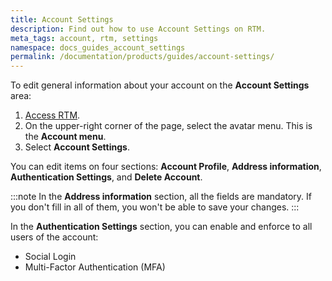```yaml
---
title: Account Settings
description: Find out how to use Account Settings on RTM.
meta_tags: account, rtm, settings
namespace: docs_guides_account_settings
permalink: /documentation/products/guides/account-settings/
---
```


To edit general information about your account on the **Account Settings** area: 

1. [Access RTM](https://manager.azion.com/).
2. On the upper-right corner of the page, select the avatar menu. This is the **Account menu**.
3. Select **Account Settings**.

You can edit items on four sections: **Account Profile**, **Address information**, **Authentication Settings**, and **Delete Account**.

:::note
In the **Address information** section, all the fields are mandatory. If you don't fill in all of them, you won't be able to save your changes.
:::

In the **Authentication Settings** section, you can enable and enforce to all users of the account:

- Social Login
- Multi-Factor Authentication (MFA)
